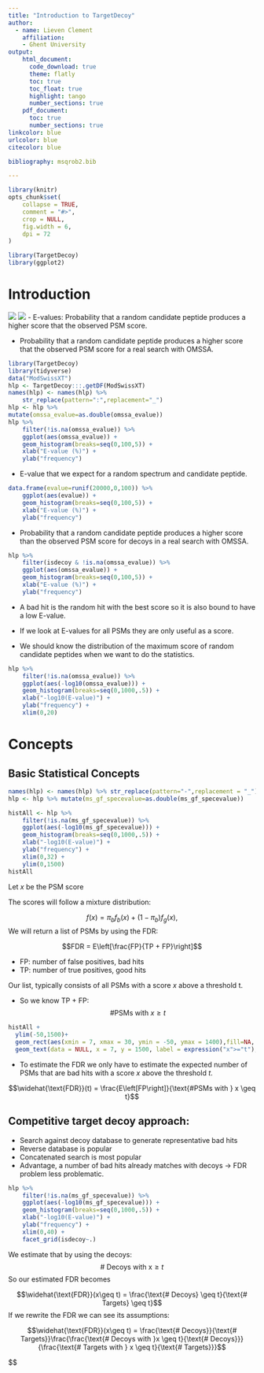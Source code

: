 ```yaml
---
title: "Introduction to TargetDecoy"
author: 
  - name: Lieven Clement
    affiliation:
    - Ghent University
output: 
    html_document:
      code_download: true
      theme: flatly
      toc: true
      toc_float: true
      highlight: tango
      number_sections: true
    pdf_document:
      toc: true
      number_sections: true
linkcolor: blue
urlcolor: blue
citecolor: blue

bibliography: msqrob2.bib

---
```


```r
library(knitr)
opts_chunk$set(
    collapse = TRUE,
    comment = "#>",
    crop = NULL,
    fig.width = 6,
    dpi = 72
)
```

```r
library(TargetDecoy)
library(ggplot2)
```

# Introduction

![](figures/ProteomicsWorkflow.png)
![](figures/peptideSpectralMatching.png)
- E-values: Probability that a random candidate peptide produces a higher score that the observed PSM score.


- Probability that a random candidate peptide produces a higher score that the observed PSM score for a real search with OMSSA.

```r
library(TargetDecoy)
library(tidyverse)
data("ModSwissXT")
hlp <- TargetDecoy:::.getDF(ModSwissXT) 
names(hlp) <- names(hlp) %>%
    str_replace(pattern=":",replacement="_")
hlp <- hlp %>% 
mutate(omssa_evalue=as.double(omssa_evalue))
hlp %>% 
    filter(!is.na(omssa_evalue)) %>% 
    ggplot(aes(omssa_evalue)) +
    geom_histogram(breaks=seq(0,100,5)) +
    xlab("E-value (%)") + 
    ylab("frequency")
```

- E-value that we expect for a random spectrum and candidate peptide.

```r
data.frame(evalue=runif(20000,0,100)) %>%
    ggplot(aes(evalue)) +
    geom_histogram(breaks=seq(0,100,5)) +
    xlab("E-value (%)") + 
    ylab("frequency")
```

- Probability that a random candidate peptide produces a higher score than the observed PSM score for decoys in a real search with OMSSA.

```r
hlp %>% 
    filter(isdecoy & !is.na(omssa_evalue)) %>% 
    ggplot(aes(omssa_evalue)) +
    geom_histogram(breaks=seq(0,100,5)) +
    xlab("E-value (%)") + 
    ylab("frequency")
```

- A bad hit is the random hit with the best score so it is also bound to have a low E-value.

- If we look at E-values for all PSMs they are only useful as a score.

- We should know the distribution of the maximum score of
random candidate peptides when we want to do the statistics.

```r
hlp %>% 
    filter(!is.na(omssa_evalue)) %>% 
    ggplot(aes(-log10(omssa_evalue))) +
    geom_histogram(breaks=seq(0,1000,.5)) +
    xlab("-log10(E-value)") + 
    ylab("frequency") +
    xlim(0,20) 
```
# Concepts

## Basic Statistical Concepts

```r
names(hlp) <- names(hlp) %>% str_replace(pattern="-",replacement = "_")
hlp <- hlp %>% mutate(ms_gf_specevalue=as.double(ms_gf_specevalue))
```

```r
histAll <- hlp %>% 
    filter(!is.na(ms_gf_specevalue)) %>% 
    ggplot(aes(-log10(ms_gf_specevalue))) +
    geom_histogram(breaks=seq(0,1000,.5)) +
    xlab("-log10(E-value)") + 
    ylab("frequency") +
    xlim(0,32) +
    ylim(0,1500)
histAll
```
Let $x$ be the PSM score 

The scores will follow a mixture distribution:

$$f(x) = \pi_bf_b(x)+(1-\pi_b)f_g(x),$$
We will return a list of PSMs by using the FDR:

$$FDR = E\left[\frac{FP}{TP + FP}\right]$$

- FP: number of false positives, bad hits
- TP: number of true positives, good hits


Our list, typically consists of all PSMs with a score $x$ above a threshold t. 

- So we know TP + FP: 
$$\text{#PSMs with } x \geq t$$
```r
histAll + 
  ylim(-50,1500)+
  geom_rect(aes(xmin = 7, xmax = 30, ymin = -50, ymax = 1400),fill=NA, color="black") +
  geom_text(data = NULL, x = 7, y = 1500, label = expression("x">="t"),hjust=0)
```
- To estimate the FDR we only have to estimate the expected number of PSMs that are bad hits with a score $x$ above the threshold $t$.

$$\widehat{\text{FDR}}(t) = \frac{E\left[FP\right]}{\text{#PSMs with } x \geq t}$$

## Competitive target decoy approach:

- Search against decoy database to generate representative bad hits
- Reverse database is popular
- Concatenated search is most popular
- Advantage, a number of bad hits already matches with decoys $\rightarrow$ FDR problem less problematic.

```r
hlp %>% 
    filter(!is.na(ms_gf_specevalue)) %>% 
    ggplot(aes(-log10(ms_gf_specevalue))) +
    geom_histogram(breaks=seq(0,1000,.5)) +
    xlab("-log10(E-value)") + 
    ylab("frequency") +
    xlim(0,40) +
    facet_grid(isdecoy~.)
```


We estimate that by using the decoys: 
$$\text{# Decoys with x} \geq t$$
So our estimated FDR becomes 

$$\widehat{\text{FDR}}(x\geq t) = \frac{\text{# Decoys} \geq t}{\text{# Targets} \geq t}$$
If we rewrite the FDR we can see its assumptions:

$$\widehat{\text{FDR}}(x\geq t) = \frac{\text{# Decoys}}{\text{# Targets}}\frac{\frac{\text{# Decoys with }x \geq t}{\text{# Decoys}}}{\frac{\text{# Targets with } x \geq t}{\text{# Targets}}}$$

$$ 
